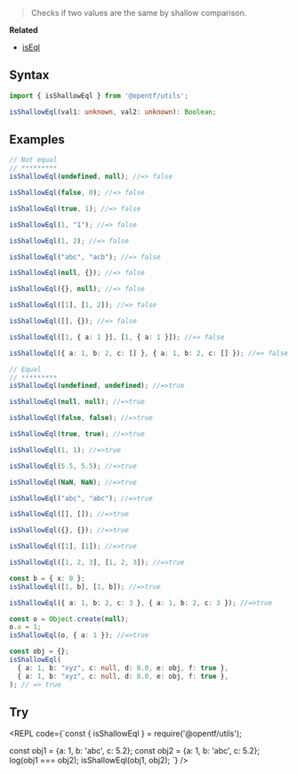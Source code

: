 
> Checks if two values are the same by shallow comparison.

**Related**
 - [isEql](/Assert/isEql)


## Syntax

```ts
import { isShallowEql } from '@opentf/utils';

isShallowEql(val1: unknown, val2: unknown): Boolean;
```

## Examples

```ts
// Not equal
// *********
isShallowEql(undefined, null); //=> false

isShallowEql(false, 0); //=> false

isShallowEql(true, 1); //=> false

isShallowEql(1, "1"); //=> false

isShallowEql(1, 2); //=> false

isShallowEql("abc", "acb"); //=> false

isShallowEql(null, {}); //=> false

isShallowEql({}, null); //=> false

isShallowEql([1], [1, 2]); //=> false

isShallowEql([], {}); //=> false

isShallowEql([1, { a: 1 }], [1, { a: 1 }]); //=> false

isShallowEql({ a: 1, b: 2, c: [] }, { a: 1, b: 2, c: [] }); //=> false

// Equal
// *********
isShallowEql(undefined, undefined); //=>true

isShallowEql(null, null); //=>true

isShallowEql(false, false); //=>true

isShallowEql(true, true); //=>true

isShallowEql(1, 1); //=>true

isShallowEql(5.5, 5.5); //=>true

isShallowEql(NaN, NaN); //=>true

isShallowEql("abc", "abc"); //=>true

isShallowEql([], []); //=>true

isShallowEql({}, {}); //=>true

isShallowEql([1], [1]); //=>true

isShallowEql([1, 2, 3], [1, 2, 3]); //=>true

const b = { x: 0 };
isShallowEql([1, b], [1, b]); //=>true

isShallowEql({ a: 1, b: 2, c: 3 }, { a: 1, b: 2, c: 3 }); //=>true

const o = Object.create(null);
o.a = 1;
isShallowEql(o, { a: 1 }); //=>true

const obj = {};
isShallowEql(
  { a: 1, b: "xyz", c: null, d: 8.0, e: obj, f: true },
  { a: 1, b: "xyz", c: null, d: 8.0, e: obj, f: true },
); // => true
```

## Try

<REPL code={`const { isShallowEql } = require('@opentf/utils');

const obj1 = {a: 1, b: 'abc', c: 5.2};
const obj2 = {a: 1, b: 'abc', c: 5.2};
log(obj1 === obj2);
isShallowEql(obj1, obj2);
`} />